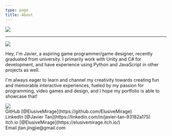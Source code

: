 ```yaml
---
type: page
title: About
---
```


<Image
  src="/assets/logo.gif"
  width={200}
  height={200}
  priority
  className="logo"
/>

---

<Image
  src="/assets/profile.jpg"
  width={400}
  height={400}
  priority
  className="profile-image"
/>

Hey, I'm Javier, a aspiring game programmer/game designer, recently graduated from university.
I primarily work with Unity and C# for development, and have experience using Python
and JavaScript in other projects as well.

I'm always eager to learn and channel my creativity towards creating fun and memorable interactive
experiences, fueled by my passion for programming, video games and design, and I hope my portfolio 
is able to showcase that!

<div style={{display: "block", position: "relative", marginBottom: "-10%", alignContent: "center"}}>
  <Image
    src="/assets/link_arrow.gif"
    width={700}
    height={300}
    priority
    className="link-arrow"
  />
  <div style={{display: "block", alignContent: "left", marginLeft:"2%"}}>
    <div style={{display: "grid"}}> 
      <div style={{display: "inline-flex", alignContent: "left", gridRow: "1", gridColumn: "1"}}> 
        <Icon inline icon="mdi:github" height="24" width="24"/> <span>GitHub [@ElusiveMirage](https://github.com/ElusiveMirage)</span> 
      </div>
      <div style={{display: "inline-flex", alignContent: "left", gridRow: "1", gridColumn: "2"}}> 
        <Icon inline icon="skill-icons:linkedin" height="24" width="24"/> <span>LinkedIn [@Javier Tan](https://linkedin.com/in/javier-tan-93182a175)</span>
      </div>
      <div style={{display: "inline-flex", alignContent: "left"}}> 
        <Icon inline icon="fa-brands:itch-io" height="24" width="24"/> <span>itch.io [@ElusiveMirage](https://elusivemirage.itch.io/)</span>
      </div>
      <div style={{display: "inline-flex", alignContent: "left"}}> 
        <Icon inline icon="logos:google-gmail" height="24" width="24"/> <span>Email jtan.jingjie@gmail.com</span>
      </div>
    </div>
  </div>  
</div>





